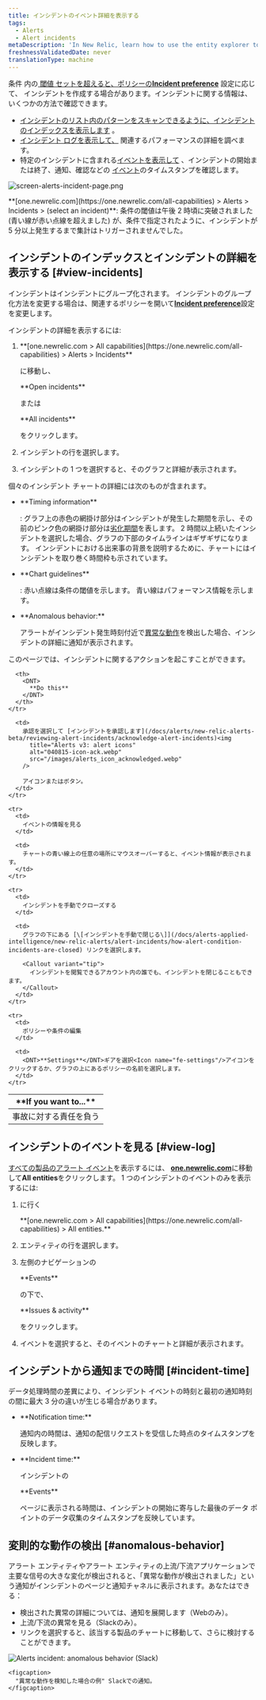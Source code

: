 ```yaml
---
title: インシデントのイベント詳細を表示する
tags:
  - Alerts
  - Alert incidents
metaDescription: 'In New Relic, learn how to use the entity explorer to find and review alerts incidents.'
freshnessValidatedDate: never
translationType: machine
---
```


条件 [](/docs/alerts/new-relic-alerts-beta/configuring-alert-policies/define-alert-conditions)内の[ 閾値 セットを超えると、ポリシーの](/docs/alerts/new-relic-alerts-beta/configuring-alert-policies/define-thresholds-trigger-alert)<DNT>**[Incident preference](/docs/alerts/new-relic-alerts/configuring-alert-policies/specify-when-new-relic-creates-incidents)**</DNT> 設定に応じて、<InlinePopover type="alerts"/> インシデントを作成する場合があります。インシデントに関する情報は、いくつかの方法で確認できます。

* [インシデントのリスト内のパターンをスキャンできるように、インシデントのインデックスを表示します](#view-incidents) 。
* [インシデント ログを表示して、](#view-log) 関連するパフォーマンスの詳細を調べます。
* 特定のインシデントに含まれる[イベントを表示して](#incident-time) 、インシデントの開始または終了、通知、確認などの [イベント](/docs/using-new-relic/welcome-new-relic/get-started/glossary#event)のタイムスタンプを確認します。

<img
  title="screen-alerts-incident-page.png"
  alt="screen-alerts-incident-page.png"
  src="/images/alerts_screenshot-full_incident-page.webp"
/>

<figcaption>
  <DNT>**[one.newrelic.com](https://one.newrelic.com/all-capabilities) > Alerts > Incidents > (select an incident)**</DNT>: 条件の閾値は午後 2 時頃に突破されました (青い線が赤い点線を超えました) が、条件で指定されたように、インシデントが 5 分以上発生するまで集計はトリガーされませんでした。
</figcaption>

## インシデントのインデックスとインシデントの詳細を表示する [#view-incidents]

インシデントはインシデントにグループ化されます。 インシデントのグループ化方法を変更する場合は、関連するポリシーを開いて[<DNT>**Incident preference**</DNT>](/docs/alerts/new-relic-alerts-beta/reviewing-alert-incidents/specify-when-new-relic-creates-incidents)設定を変更します。

インシデントの詳細を表示するには:

1. <DNT>
     **[one.newrelic.com > All capabilities](https://one.newrelic.com/all-capabilities) > Alerts > Incidents**
   </DNT>

   に移動し、

   <DNT>
     **Open incidents**
   </DNT>

   または

   <DNT>
     **All incidents**
   </DNT>

   をクリックします。

2. インシデントの行を選択します。

3. インシデントの 1 つを選択すると、そのグラフと詳細が表示されます。

個々のインシデント チャートの詳細には次のものが含まれます。

* <DNT>
    **Timing information**
  </DNT>

  : グラフ上の赤色の網掛け部分はインシデントが発生した期間を示し、その前のピンク色の網掛け部分は[劣化期間](/docs/using-new-relic/welcome-new-relic/get-started/glossary#degradation-period)を表します。 2 時間以上続いたインシデントを選択した場合、グラフの下部のタイムラインはギザギザになります。 インシデントにおける出来事の背景を説明するために、チャートにはインシデントを取り巻く時間枠も示されています。

* <DNT>
    **Chart guidelines**
  </DNT>

  : 赤い点線は条件の閾値を示します。 青い線はパフォーマンス情報を示します。

* <DNT>
    **Anomalous behavior:**
  </DNT>

  アラートがインシデント発生時刻付近で[異常な動作](#anomalous-behavior)を検出した場合、インシデントの詳細に通知が表示されます。

このページでは、インシデントに関するアクションを起こすことができます。

<table>
  <thead>
    <tr>
      <th width={250}>
        <DNT>
          **If you want to...**
        </DNT>
      </th>

      <th>
        <DNT>
          **Do this**
        </DNT>
      </th>
    </tr>
  </thead>

  <tbody>
    <tr>
      <td>
        事故に対する責任を負う
      </td>

      <td>
        承認を選択して [インシデントを承認します](/docs/alerts/new-relic-alerts-beta/reviewing-alert-incidents/acknowledge-alert-incidents)<img
          title="Alerts v3: alert icons"
          alt="040815-icon-ack.webp"
          src="/images/alerts_icon_acknowledged.webp"
        />

        アイコンまたはボタン。
      </td>
    </tr>

    <tr>
      <td>
        イベントの情報を見る
      </td>

      <td>
        チャートの青い線上の任意の場所にマウスオーバーすると、イベント情報が表示されます。
      </td>
    </tr>

    <tr>
      <td>
        インシデントを手動でクローズする
      </td>

      <td>
        グラフの下にある [\[インシデントを手動で閉じる\]](/docs/alerts-applied-intelligence/new-relic-alerts/alert-incidents/how-alert-condition-incidents-are-closed) リンクを選択します。

        <Callout variant="tip">
          インシデントを閲覧できるアカウント内の誰でも、インシデントを閉じることもできます。
        </Callout>
      </td>
    </tr>

    <tr>
      <td>
        ポリシーや条件の編集
      </td>

      <td>
        <DNT>**Settings**</DNT>ギアを選択<Icon name="fe-settings"/>アイコンをクリックするか、グラフの上にあるポリシーの名前を選択します。
      </td>
    </tr>
  </tbody>
</table>

## インシデントのイベントを見る [#view-log]

[すべての製品のアラート イベント](/docs/alerts/new-relic-alerts-beta/reviewing-events/review-events-across-products)を表示するには、 <DNT>**[one.newrelic.com](https://one.newrelic.com/all-capabilities)**</DNT>に移動して<DNT>**All entities**</DNT>をクリックします。 1 つのインシデントのイベントのみを表示するには:

1. に行く

   <DNT>
     **[one.newrelic.com > All capabilities](https://one.newrelic.com/all-capabilities) > All entities.**
   </DNT>

2. エンティティの行を選択します。

3. 左側のナビゲーションの

   <DNT>
     **Events**
   </DNT>

   の下で、

   <DNT>
     **Issues & activity**
   </DNT>

   をクリックします。

4. イベントを選択すると、そのイベントのチャートと詳細が表示されます。

## インシデントから通知までの時間 [#incident-time]

データ処理時間の差異により、インシデント イベントの時刻と最初の通知時刻の間に最大 3 分の違いが生じる場合があります。

* <DNT>
    **Notification time:**
  </DNT>

  通知内の時間は、通知の配信リクエストを受信した時点のタイムスタンプを反映します。

* <DNT>
    **Incident time:**
  </DNT>

  インシデントの

  <DNT>
    **Events**
  </DNT>

  ページに表示される時間は、インシデントの開始に寄与した最後のデータ ポイントのデータ収集のタイムスタンプを反映しています。

## 変則的な動作の検出 [#anomalous-behavior]

アラート エンティティやアラート エンティティの上流/下流アプリケーションで主要な信号の大きな変化が検出されると、「異常な動作が検出されました」という通知がインシデントのページと通知チャネルに表示されます。あなたはできる：

* 検出された異常の詳細については、通知を展開します（Webのみ）。
* 上流/下流の異常を見る（Slackのみ）。
* リンクを選択すると、該当する製品のチャートに移動して、さらに検討することができます。

<CollapserGroup>
  <Collapser
    id="slack-notification"
    title="Slackでのアラート通知"
  >
    <img
      title="Alerts incident: anomalous behavior (Slack)"
      alt="Alerts incident: anomalous behavior (Slack)"
      src="/images/alerts_screenshot-full_incident-context-in-slack.webp"
    />

    <figcaption>
      "異常な動作を検知した場合の例" Slackでの通知。
    </figcaption>
  </Collapser>
</CollapserGroup>
